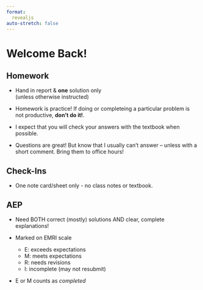 ```yaml
---
format: 
  revealjs
auto-stretch: false
---
```


# Welcome Back!

## Homework

::: incremental
-   Hand in report & **one** solution only <br> (unless otherwise instructed)

-   Homework is practice! If doing or completeing a particular problem is not productive, **don't do it!**.

-   I expect that you will check your answers with the textbook when possible.

-   Questions are great! But know that I usually can't answer -- unless with a short comment. Bring them to office hours!
:::

## Check-Ins

-   One note card/sheet only - no class notes or textbook.

## AEP

-   Need BOTH correct (mostly) solutions AND clear, complete explanations!

-   Marked on EMRI scale

    -   E: exceeds expectations
    -   M: meets expectations
    -   R: needs revisions
    -   I: incomplete (may not resubmit)

- E or M counts as *completed*